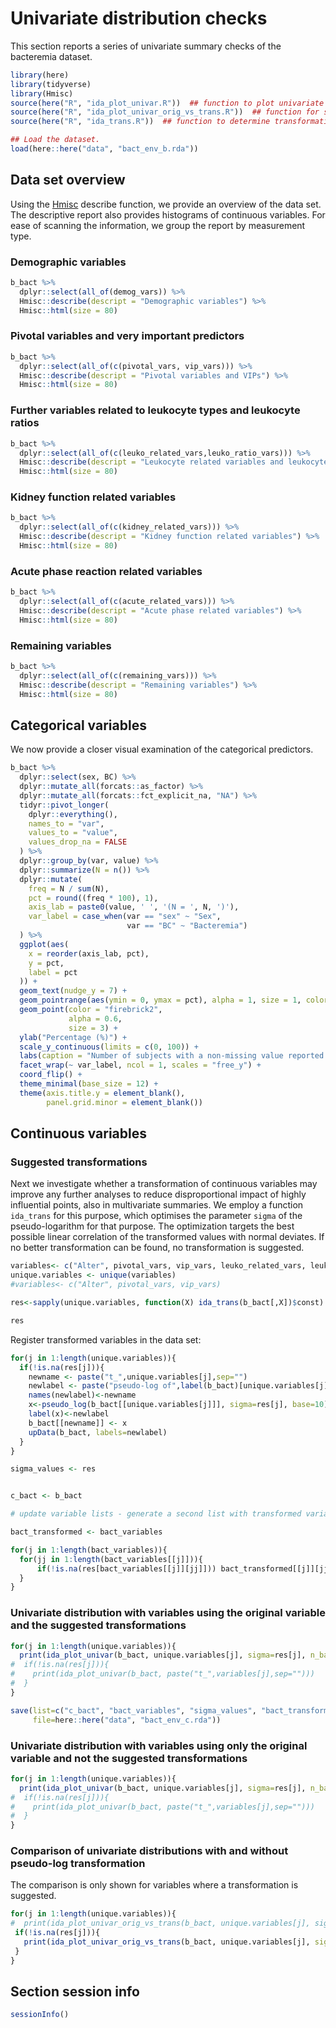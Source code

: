 # Univariate distribution checks

This section reports a series of univariate summary checks of the bacteremia dataset.

```r
library(here)
library(tidyverse)
library(Hmisc)
source(here("R", "ida_plot_univar.R"))  ## function to plot univariate summaries. 
source(here("R", "ida_plot_univar_orig_vs_trans.R"))  ## function for side-by-side comparison of original vs. transformed scale, calls ida_plot_univar.R
source(here("R", "ida_trans.R"))  ## function to determine transformation (log(x+c) or identity). 

## Load the dataset.
load(here::here("data", "bact_env_b.rda"))

```

## Data set overview

Using the [Hmisc](https://cran.r-project.org/web/packages/Hmisc/) describe function, we provide an overview of the data set. The descriptive report also provides histograms of continuous variables. For ease of scanning the information, we group the report by measurement type. 

### Demographic variables

```r
b_bact %>%
  dplyr::select(all_of(demog_vars)) %>%
  Hmisc::describe(descript = "Demographic variables") %>%
  Hmisc::html(size = 80)
```


### Pivotal variables and very important predictors

```r
b_bact %>%
  dplyr::select(all_of(c(pivotal_vars, vip_vars))) %>%
  Hmisc::describe(descript = "Pivotal variables and VIPs") %>%
  Hmisc::html(size = 80)
```

### Further variables related to leukocyte types and leukocyte ratios

```r
b_bact %>%
  dplyr::select(all_of(c(leuko_related_vars,leuko_ratio_vars))) %>%
  Hmisc::describe(descript = "Leukocyte related variables and leukocyte ratios") %>%
  Hmisc::html(size = 80)
```

### Kidney function related variables

```r
b_bact %>%
  dplyr::select(all_of(c(kidney_related_vars))) %>%
  Hmisc::describe(descript = "Kidney function related variables") %>%
  Hmisc::html(size = 80)
```

### Acute phase reaction related variables

```r
b_bact %>%
  dplyr::select(all_of(c(acute_related_vars))) %>%
  Hmisc::describe(descript = "Acute phase related variables") %>%
  Hmisc::html(size = 80)
```

### Remaining variables

```r
b_bact %>%
  dplyr::select(all_of(c(remaining_vars))) %>%
  Hmisc::describe(descript = "Remaining variables") %>%
  Hmisc::html(size = 80)
```

## Categorical variables

We now provide a closer visual examination of the categorical predictors. 

```r
b_bact %>%
  dplyr::select(sex, BC) %>%
  dplyr::mutate_all(forcats::as_factor) %>%   
  dplyr::mutate_all(forcats::fct_explicit_na, "NA") %>%
  tidyr::pivot_longer(
    dplyr::everything(),
    names_to = "var",
    values_to = "value",
    values_drop_na = FALSE
  ) %>%
  dplyr::group_by(var, value) %>%
  dplyr::summarize(N = n()) %>%
  dplyr::mutate(
    freq = N / sum(N),
    pct = round((freq * 100), 1),
    axis_lab = paste0(value, ' ', '(N = ', N, ')'),
    var_label = case_when(var == "sex" ~ "Sex",
                          var == "BC" ~ "Bacteremia")
  ) %>%
  ggplot(aes(
    x = reorder(axis_lab, pct),
    y = pct,
    label = pct
  )) +
  geom_text(nudge_y = 7) +
  geom_pointrange(aes(ymin = 0, ymax = pct), alpha = 1, size = 1, color = "grey") +
  geom_point(color = "firebrick2",
             alpha = 0.6,
             size = 3) +
  ylab("Percentage (%)") +
  scale_y_continuous(limits = c(0, 100)) +
  labs(caption = "Number of subjects with a non-missing value reported in brackets.\nNA = missing") +
  facet_wrap(~ var_label, ncol = 1, scales = "free_y") +
  coord_flip() +
  theme_minimal(base_size = 12) +
  theme(axis.title.y = element_blank(),
        panel.grid.minor = element_blank())

```


## Continuous variables 



### Suggested transformations

Next we investigate whether a transformation of continuous variables may improve any further analyses to reduce disproportional impact of highly influential points, also in multivariate summaries. We employ a function `ida_trans` for this purpose, which optimises the parameter `sigma` of the pseudo-logarithm for that purpose. The optimization targets the best possible linear correlation of the transformed values with normal deviates. If no better transformation can be found, no transformation is suggested.

```r
variables<- c("Alter", pivotal_vars, vip_vars, leuko_related_vars, leuko_ratio_vars, kidney_related_vars, acute_related_vars, remaining_vars)
unique.variables <- unique(variables)
#variables<- c("Alter", pivotal_vars, vip_vars)

res<-sapply(unique.variables, function(X) ida_trans(b_bact[,X])$const) #takes long, calculate once, and save?

res
```

Register transformed variables in the data set:

```r
for(j in 1:length(unique.variables)){
  if(!is.na(res[j])){
    newname <- paste("t_",unique.variables[j],sep="")
    newlabel <- paste("pseudo-log of",label(b_bact)[unique.variables[j]])
    names(newlabel)<-newname
    x<-pseudo_log(b_bact[[unique.variables[j]]], sigma=res[j], base=10)
    label(x)<-newlabel
    b_bact[[newname]] <- x
    upData(b_bact, labels=newlabel)
  }
}

sigma_values <- res


c_bact <- b_bact

# update variable lists - generate a second list with transformed variables replacing the originals

bact_transformed <- bact_variables

for(j in 1:length(bact_variables)){
  for(jj in 1:length(bact_variables[[j]])){
      if(!is.na(res[bact_variables[[j]][jj]])) bact_transformed[[j]][jj] <- paste("t_", bact_variables[[j]][jj], sep="")
  }
}


```


### Univariate distribution with variables using the original variable and the suggested transformations

```r
for(j in 1:length(unique.variables)){
  print(ida_plot_univar(b_bact, unique.variables[j], sigma=res[j], n_bars=100))
#  if(!is.na(res[j])){
#    print(ida_plot_univar(b_bact, paste("t_",variables[j],sep="")))
#  }
}
```


```r
save(list=c("c_bact", "bact_variables", "sigma_values", "bact_transformed"), 
     file=here::here("data", "bact_env_c.rda"))
```

### Univariate distribution with variables using only the original variable and not the suggested transformations

```r
for(j in 1:length(unique.variables)){
  print(ida_plot_univar(b_bact, unique.variables[j], sigma=res[j], n_bars=100, transform = FALSE))
#  if(!is.na(res[j])){
#    print(ida_plot_univar(b_bact, paste("t_",variables[j],sep="")))
#  }
}
```

### Comparison of univariate distributions with and without pseudo-log transformation

The comparison is only shown for variables where a transformation is suggested.

```r
for(j in 1:length(unique.variables)){
#  print(ida_plot_univar_orig_vs_trans(b_bact, unique.variables[j], sigma=res[j], n_bars=100))
 if(!is.na(res[j])){
   print(ida_plot_univar_orig_vs_trans(b_bact, unique.variables[j], sigma=res[j], n_bars=100))
 }
}
```


## Section session info

```r
sessionInfo()
```


